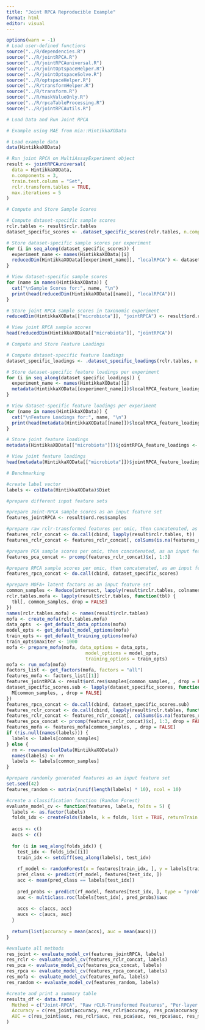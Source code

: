 ```yaml
---
title: "Joint RPCA Reproducible Example"
format: html
editor: visual
---
```


```r
options(warn = -1)
# Load user-defined functions
source("../R/dependencies.R")
source("../R/jointRPCA.R")
source("../R/jointRPCAuniversal.R")
source("../R/jointOptspaceHelper.R")
source("../R/jointOptspaceSolve.R")
source("../R/optspaceHelper.R")
source("../R/transformHelper.R")
source("../R/transform.R")
source("../R/maskValueOnly.R")
source("../R/rpcaTableProcessing.R")
source("../R/jointRPCAutils.R")

# Load Data and Run Joint RPCA

# Example using MAE from mia::HintikkaXOData

# Load example data
data(HintikkaXOData)

# Run joint RPCA on MultiAssayExperiment object
result <- jointRPCAuniversal(
  data = HintikkaXOData,
  n.components = 3,
  train.test.column = "Set",
  rclr.transform.tables = TRUE,
  max.iterations = 5
)

# Compute and Store Sample Scores

# Compute dataset-specific sample scores
rclr.tables <- result$rclr.tables
dataset_specific_scores <- .dataset_specific_scores(rclr.tables, n.components = 3, max.iterations = 5)

# Store dataset-specific sample scores per experiment
for (i in seq_along(dataset_specific_scores)) {
  experiment_name <- names(HintikkaXOData)[i]
  reducedDim(HintikkaXOData[[experiment_name]], "localRPCA") <- dataset_specific_scores[[i]]
}

# View dataset-specific sample scores
for (name in names(HintikkaXOData)) {
  cat("\nSample Scores for:", name, "\n")
  print(head(reducedDim(HintikkaXOData[[name]], "localRPCA")))
}

# Store joint RPCA sample scores in taxonomic experiment
reducedDim(HintikkaXOData[["microbiota"]], "jointRPCA") <- result$ord.res$samples

# View joint RPCA sample scores
head(reducedDim(HintikkaXOData[["microbiota"]], "jointRPCA"))

# Compute and Store Feature Loadings

# Compute dataset-specific feature loadings
dataset_specific_loadings <- .dataset_specific_loadings(rclr.tables, n.components = 3, max.iterations = 5)

# Store dataset-specific feature loadings per experiment
for (i in seq_along(dataset_specific_loadings)) {
  experiment_name <- names(HintikkaXOData)[i]
  metadata(HintikkaXOData[[experiment_name]])$localRPCA_feature_loadings <- dataset_specific_loadings[[i]]
}

# View dataset-specific feature loadings per experiment
for (name in names(HintikkaXOData)) {
  cat("\nFeature Loadings for:", name, "\n")
  print(head(metadata(HintikkaXOData[[name]])$localRPCA_feature_loadings))
}

# Store joint feature loadings
metadata(HintikkaXOData[["microbiota"]])$jointRPCA_feature_loadings <- result$ord.res$features

# View joint feature loadings
head(metadata(HintikkaXOData[["microbiota"]])$jointRPCA_feature_loadings)

# Benchmarking

#create label vector
labels <- colData(HintikkaXOData)$Diet

#prepare different input feature sets

#prepare Joint-RPCA sample scores as an input feature set
features_jointRPCA <- result$ord.res$samples

#prepare raw rclr-transformed features per omic, then concatenated, as an input feature set
features_rclr_concat <- do.call(cbind, lapply(result$rclr.tables, t))
features_rclr_concat <- features_rclr_concat[, colSums(is.na(features_rclr_concat)) == 0]

#prepare PCA sample scores per omic, then concatenated, as an input feature set
features_pca_concat <- prcomp(features_rclr_concat)$x[, 1:3]

#prepare RPCA sample scores per omic, then concatenated, as an input feature set
features_rpca_concat <- do.call(cbind, dataset_specific_scores)

#prepare MOFA+ latent factors as an input feature set
common_samples <- Reduce(intersect, lapply(result$rclr.tables, colnames))
rclr.tables.mofa <- lapply(result$rclr.tables, function(tbl) {
  tbl[, common_samples, drop = FALSE]
})
names(rclr.tables.mofa) <- names(result$rclr.tables)
mofa <- create_mofa(rclr.tables.mofa)
data_opts  <- get_default_data_options(mofa)
model_opts <- get_default_model_options(mofa)
train_opts <- get_default_training_options(mofa)
train_opts$maxiter <- 1000
mofa <- prepare_mofa(mofa, data_options = data_opts,
                             model_options = model_opts,
                             training_options = train_opts)
mofa <- run_mofa(mofa)
factors_list <- get_factors(mofa, factors = "all")
features_mofa <- factors_list[[1]] 
features_jointRPCA <- result$ord.res$samples[common_samples, , drop = FALSE]
dataset_specific_scores.sub <- lapply(dataset_specific_scores, function(M) {
  M[common_samples, , drop = FALSE]
})
features_rpca_concat <- do.call(cbind, dataset_specific_scores.sub)
features_rclr_concat <- do.call(cbind, lapply(result$rclr.tables, function(tbl) t(tbl[common_samples, , drop = FALSE])))
features_rclr_concat <- features_rclr_concat[, colSums(is.na(features_rclr_concat)) == 0, drop = FALSE]
features_pca_concat <- prcomp(features_rclr_concat)$x[, 1:3, drop = FALSE]
features_mofa <- features_mofa[common_samples, , drop = FALSE]
if (!is.null(names(labels))) {
  labels <- labels[common_samples]
} else {
  rn <- rownames(colData(HintikkaXOData))
  names(labels) <- rn
  labels <- labels[common_samples]
}

#prepare randomly generated features as an input feature set
set.seed(42)
features_random <- matrix(runif(length(labels) * 10), ncol = 10)

#create a classification function (Random Forest)
evaluate_model_cv <- function(features, labels, folds = 5) {
  labels <- as.factor(labels)
  folds_idx <- createFolds(labels, k = folds, list = TRUE, returnTrain = FALSE)
  
  accs <- c()
  aucs <- c()
  
  for (i in seq_along(folds_idx)) {
    test_idx <- folds_idx[[i]]
    train_idx <- setdiff(seq_along(labels), test_idx)
    
    rf_model <- randomForest(x = features[train_idx, ], y = labels[train_idx], ntree = 500)
    pred_class <- predict(rf_model, features[test_idx, ])
    acc <- mean(pred_class == labels[test_idx])
    
    pred_probs <- predict(rf_model, features[test_idx, ], type = "prob")
    auc <- multiclass.roc(labels[test_idx], pred_probs)$auc
    
    accs <- c(accs, acc)
    aucs <- c(aucs, auc)
  }
  
  return(list(accuracy = mean(accs), auc = mean(aucs)))
}

#evaluate all methods
res_joint <- evaluate_model_cv(features_jointRPCA, labels)
res_rclr <- evaluate_model_cv(features_rclr_concat, labels)
res_pca <- evaluate_model_cv(features_pca_concat, labels)
res_rpca <- evaluate_model_cv(features_rpca_concat, labels)
res_mofa <- evaluate_model_cv(features_mofa, labels)
res_random <- evaluate_model_cv(features_random, labels)

#create and print a summary table
results_df <- data.frame(
  Method = c("Joint-RPCA", "Raw rCLR-Transformed Features", "Per-layer PCA", "Per-layer RPCA", "MOFA+", "Random"),
  Accuracy = c(res_joint$accuracy, res_rclr$accuracy, res_pca$accuracy, res_rpca$accuracy, res_mofa$accuracy, res_random$accuracy),
  AUC = c(res_joint$auc, res_rclr$auc, res_pca$auc, res_rpca$auc, res_mofa$auc, res_random$auc)
)



```

